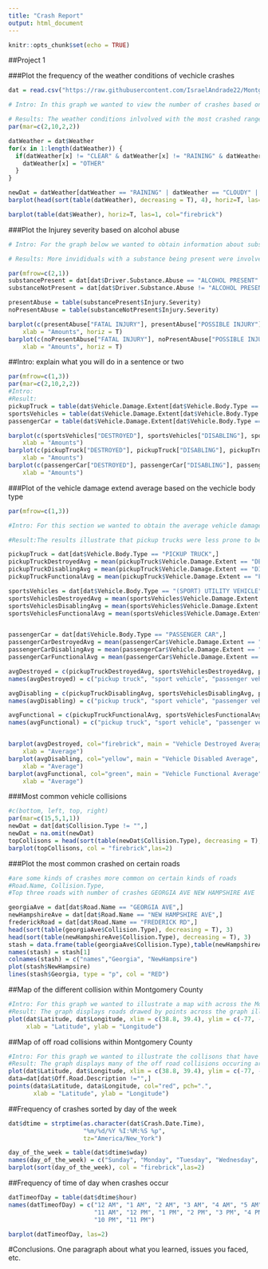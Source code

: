 ```yaml
---
title: "Crash Report"
output: html_document
---
```


```r
knitr::opts_chunk$set(echo = TRUE)
```

##Project 1

###Plot the frequency of the weather conditions of vechicle crashes
```r
dat = read.csv("https://raw.githubusercontent.com/IsraelAndrade22/MontgomeryCountyCrashData/master/Crash_Reporting_-_Drivers_Data.csv")

# Intro: In this graph we wanted to view the number of crashes based on the weather condition when the crash happend

# Results: The weather conditions inlvolved with the most crashed ranged from Clear, Raining, Cloudy, followed by other. The result was a bit surpising as we did not expect as meany crashed when the weather condition was clear. 
par(mar=c(2,10,2,2))

datWeather = dat$Weather
for(x in 1:length(datWeather)) {
  if(datWeather[x] != "CLEAR" & datWeather[x] != "RAINING" & datWeather[x] != "CLOUDY") {
    datWeather[x] = "OTHER"
  }
}

newDat = datWeather[datWeather == "RAINING" | datWeather == "CLOUDY" | datWeather == "CLEAR"  | datWeather == "OTHER"]
barplot(head(sort(table(datWeather), decreasing = T), 4), horiz=T, las=1, col="firebrick")

barplot(table(dat$Weather), horiz=T, las=1, col="firebrick")
```

###Plot the Injurey severity based on alcohol abuse
```r

# Intro: For the graph below we wanted to obtain information about substance such as alcholo and illegal drugs being present when involved in a crash. We used two attributes (Driver.Substance.Abuse and Injury.Severity) to plot the different levels of crash injury based on substance being present. 

# Results: More invididuals with a substance being present were involved in more vehicle crashed than those without any thing in their their systems. In addition, fatal injuries were present when the driver was abusing a substance 

par(mfrow=c(2,1))
substancePresent = dat[dat$Driver.Substance.Abuse == "ALCOHOL PRESENT" | dat$Driver.Substance.Abuse == "ILLEGAL DRUG PRESENT", ]
substanceNotPresent = dat[dat$Driver.Substance.Abuse != "ALCOHOL PRESENT" & dat$Driver.Substance.Abuse == "ILLEGAL DRUG PRESENT", ]

presentAbuse = table(substancePresent$Injury.Severity)
noPresentAbuse = table(substanceNotPresent$Injury.Severity)

barplot(c(presentAbuse["FATAL INJURY"], presentAbuse["POSSIBLE INJURY"], presentAbuse["SUSPECTED SERIOUS INJURY"]), col="firebrick", main = "Injury Severity on Substance Present",
    xlab = "Amounts", horiz = T)
barplot(c(noPresentAbuse["FATAL INJURY"], noPresentAbuse["POSSIBLE INJURY"], noPresentAbuse["SUSPECTED SERIOUS INJURY"]), col="firebrick", main = "Injury Severity on Substance Not Present",
    xlab = "Amounts", horiz = T)
```


##Intro: explain what you will do in a sentence or two
``` r
par(mfrow=c(1,3))
par(mar=c(2,10,2,2))
#Intro:
#Result:
pickupTruck = table(dat$Vehicle.Damage.Extent[dat$Vehicle.Body.Type == "PICKUP TRUCK"])
sportsVehicles = table(dat$Vehicle.Damage.Extent[dat$Vehicle.Body.Type == "(SPORT) UTILITY VEHICLE"])
passengerCar = table(dat$Vehicle.Damage.Extent[dat$Vehicle.Body.Type == "PASSENGER CAR"])

barplot(c(sportsVehicles["DESTROYED"], sportsVehicles["DISABLING"], sportsVehicles["FUNCTIONAL"]), col="firebrick", main = "Vehicle damage on sports cars",
    xlab = "Amounts")
barplot(c(pickupTruck["DESTROYED"], pickupTruck["DISABLING"], pickupTruck["FUNCTIONAL"]), col="firebrick", main = "Vehicle damage on pick up trucks",
    xlab = "Amounts")
barplot(c(passengerCar["DESTROYED"], passengerCar["DISABLING"], passengerCar["FUNCTIONAL"]), col="firebrick", main = "Vehicle damage on passenger cars",
    xlab = "Amounts")
```

###Plot of the vehicle damage extend average based on the vechicle body type
``` r
par(mfrow=c(1,3))

#Intro: For this section we wanted to obtain the average vehicle damage extent based on the vehicle body type. The attributes that were used for this observation was (Vehicle.Body.Type and Vehicle.Damage.Extent)

#Result:The results illustrate that pickup trucks were less prone to be destroyed or disabled compared to SUVs and passanger cars. In addition, passanger cars and SUVs had similar results for the vehicle damage extent

pickupTruck = dat[dat$Vehicle.Body.Type == "PICKUP TRUCK",]
pickupTruckDestroyedAvg = mean(pickupTruck$Vehicle.Damage.Extent == "DESTROYED")
pickupTruckDisablingAvg = mean(pickupTruck$Vehicle.Damage.Extent == "DISABLING")
pickupTruckFunctionalAvg = mean(pickupTruck$Vehicle.Damage.Extent == "FUNCTIONAL")

sportsVehicles = dat[dat$Vehicle.Body.Type == "(SPORT) UTILITY VEHICLE",]
sportsVehiclesDestroyedAvg = mean(sportsVehicles$Vehicle.Damage.Extent == "DESTROYED")
sportsVehiclesDisablingAvg = mean(sportsVehicles$Vehicle.Damage.Extent == "DISABLING")
sportsVehiclesFunctionalAvg = mean(sportsVehicles$Vehicle.Damage.Extent == "FUNCTIONAL")


passengerCar = dat[dat$Vehicle.Body.Type == "PASSENGER CAR",]
passengerCarDestroyedAvg = mean(passengerCar$Vehicle.Damage.Extent == "DESTROYED")
passengerCarDisablingAvg = mean(passengerCar$Vehicle.Damage.Extent == "DISABLING")
passengerCarFunctionalAvg = mean(passengerCar$Vehicle.Damage.Extent == "FUNCTIONAL")

avgDestroyed = c(pickupTruckDestroyedAvg, sportsVehiclesDestroyedAvg, passengerCarDestroyedAvg)
names(avgDestroyed) = c("pickup truck", "sport vehicle", "passenger vehicle")

avgDisabling = c(pickupTruckDisablingAvg, sportsVehiclesDisablingAvg, passengerCarDisablingAvg)
names(avgDisabling) = c("pickup truck", "sport vehicle", "passenger vehicle")

avgFunctional = c(pickupTruckFunctionalAvg, sportsVehiclesFunctionalAvg, passengerCarFunctionalAvg)
names(avgFunctional) = c("pickup truck", "sport vehicle", "passenger vehicle")


barplot(avgDestroyed, col="firebrick", main = "Vehicle Destroyed Average",
    xlab = "Average")
barplot(avgDisabling, col="yellow", main = "Vehicle Disabled Average",
    xlab = "Average")
barplot(avgFunctional, col="green", main = "Vehicle Functional Average",
    xlab = "Average")
```



###Most common vehicle collisions
```r
#c(bottom, left, top, right)
par(mar=c(15,5,1,1))
newDat = dat[dat$Collision.Type != "",]
newDat = na.omit(newDat)
topCollisons = head(sort(table(newDat$Collision.Type), decreasing = T), 4)
barplot(topCollisons, col = "firebrick",las=2)
```

###Plot the most common crashed on certain roads
``` r
#are some kinds of crashes more common on certain kinds of roads
#Road.Name, Collision.Type, 
#Top three roads with number of crashes GEORGIA AVE NEW HAMPSHIRE AVE      FREDERICK RD

georgiaAve = dat[dat$Road.Name == "GEORGIA AVE",]
newHampshireAve = dat[dat$Road.Name == "NEW HAMPSHIRE AVE",]
frederickRoad = dat[dat$Road.Name == "FREDERICK RD",]
head(sort(table(georgiaAve$Collision.Type), decreasing = T), 3)
head(sort(table(newHampshireAve$Collision.Type), decreasing = T), 3)
stash = data.frame(table(georgiaAve$Collision.Type),table(newHampshireAve$Collision.Type))[c(1,2,4)]
names(stash) = stash[1]
colnames(stash) = c("names","Georgia", "NewHampsire")
plot(stash$NewHampsire)
lines(stash$Georgia, type = "p", col = "RED")
```

##Map of the different collision within Montgomery County
``` r
#Intro: For this graph we wanted to illustrate a map with across the Montgomery County with dots on the location of each cross
#Result: The graph displays roads drawed by points across the graph illustrating the common areas of crashes
plot(dat$Latitude, dat$Longitude, xlim = c(38.8, 39.4), ylim = c(-77, -77.4), pch = ".", 
     xlab = "Latitude", ylab = "Longitude")
```

##Map of off road collisions within Montgomery County
``` r
#Intro: For this graph we wanted to illustrate the collisons that have occured off the road to help us determine if these type of collision are common around this county
#Result: The graph displays many of the off road collisions occuring around the same areas. Most of these collisions also occured near local roads
plot(dat$Latitude, dat$Longitude, xlim = c(38.8, 39.4), ylim = c(-77, -77.4), pch = ".")
data=dat[dat$Off.Road.Description !="",]
points(data$Latitude, data$Longitude, col="red", pch=".",
       xlab = "Latitude", ylab = "Longitude")

```
##Frequency of crashes sorted by day of the week
``` r
dat$dtime = strptime(as.character(dat$Crash.Date.Time),
                     "%m/%d/%Y %I:%M:%S %p",
                     tz="America/New_York")

day_of_the_week = table(dat$dtime$wday)
names(day_of_the_week) = c("Sunday", "Monday", "Tuesday", "Wednesday", "Thursday", "Friday", "Saturday")
barplot(sort(day_of_the_week), col = "firebrick",las=2)
```

##Frequency of time of day when crashes occur
``` r
datTimeofDay = table(dat$dtime$hour)
names(datTimeofDay) = c("12 AM", "1 AM", "2 AM", "3 AM", "4 AM", "5 AM", "6 AM", "7 AM", "8 AM", "9 AM", "10 AM",
                        "11 AM", "12 PM", "1 PM", "2 PM", "3 PM", "4 PM", "5 PM", "6 PM", "7 PM", "8 PM", "9 PM",
                        "10 PM", "11 PM")

barplot(datTimeofDay, las=2)
```
#Conclusions.  One paragraph about what you learned, issues you faced, etc.
``` r
```